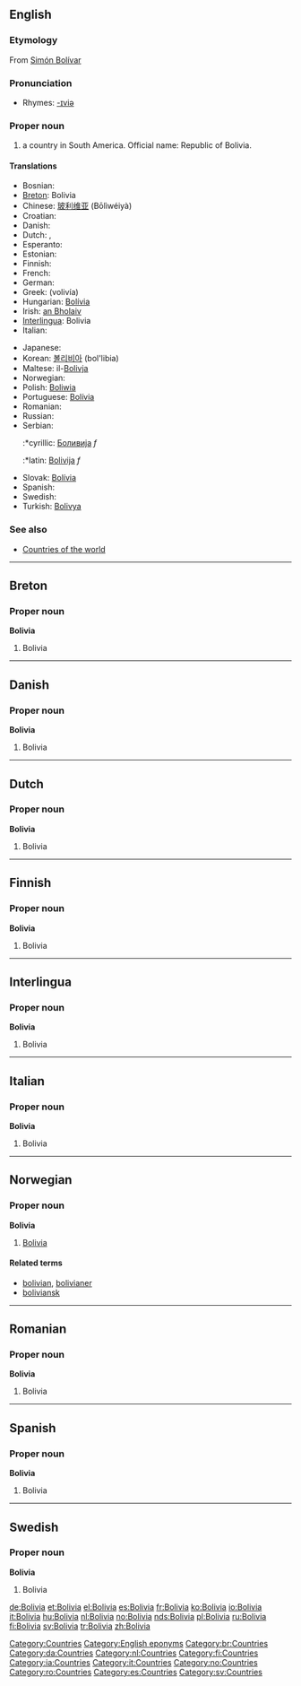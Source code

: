 ==English==
{{wikipedia}}

===Etymology===
From [[w:Simón Bolívar|Simón Bolívar]]

===Pronunciation===
*Rhymes: [[Rhymes:English:-ɪviə|-ɪviə]]

===Proper noun===
{{en-proper noun}}

# a country in South America. Official name: Republic of Bolivia.

====Translations====
{{top}}
*Bosnian: {{t-|bs|Bolivija|f}}
*[[Breton]]: Bolivia
*Chinese: [[玻利维亚]] (Bōlìwéiyà)
*Croatian: {{t-|hr|Bolivija|f}}
* Danish: {{t-|da|Bolivia}}
* Dutch: {{t+|nl|Bolivia}}, {{t-|nl|Bolivië}}
* Esperanto: {{t-|eo|Bolivio|xs=Esperanto}}
* Estonian: {{t-|et|Boliivia}}
* Finnish: {{t+|fi|Bolivia}}
* French: {{t+|fr|Bolivie}}
* German: {{t+|de|Bolivien}}
*Greek: {{t|el|Βολιβία|f|sc=Grek}} (volivía)
*Hungarian: [[Bolívia]]
*Irish: [[an Bholaiv]]
*[[Interlingua]]: Bolivia
* Italian: {{t+|it|Bolivia}}
{{mid}}
* Japanese: {{t+|ja|ボリビア|tr=Boribia|sc=Jpan}}
*Korean: [[볼리비아]] (bol'libia)
*Maltese: il-[[Bolivja]]
* Norwegian: {{t+|no|Bolivia}}
*Polish: [[Boliwia]] {{f}}
*Portuguese: [[Bolívia]]
* Romanian: {{t-|ro|Bolivia|f}}
* Russian: {{t+|ru|Боливия|sc=Cyrl}}
*Serbian:
*:*cyrillic: [[Боливија]] ''f''
*:*latin: [[Bolivija]] ''f''
*Slovak: [[Bolívia]] {{f}}
* Spanish: {{t+|es|Bolivia}}
* Swedish: {{t+|sv|Bolivia}}
*Turkish: [[Bolivya]]
{{bottom}}

===See also===
*[[Countries of the world]]

[[Category:Countries]]
[[Category:English eponyms]]

----

==Breton==

===Proper noun===
'''Bolivia'''

# Bolivia

[[Category:br:Countries]]

----

==Danish==

===Proper noun===
'''Bolivia'''

# Bolivia

[[Category:da:Countries]]

----

==Dutch==

===Proper noun===
'''Bolivia'''

# Bolivia

[[Category:nl:Countries]]

----

==Finnish==

===Proper noun===
'''Bolivia'''

# Bolivia

[[Category:fi:Countries]]

----

==Interlingua==

===Proper noun===
'''Bolivia'''

# Bolivia

[[Category:ia:Countries]]

----

==Italian==

===Proper noun===
'''Bolivia'''

# Bolivia

[[Category:it:Countries]]

----

==Norwegian==

===Proper noun===
'''Bolivia'''

# [[#English|Bolivia]]

====Related terms====
*[[bolivian]], [[bolivianer]]
*[[boliviansk]]

[[Category:no:Countries]]

----

==Romanian==

===Proper noun===
'''Bolivia'''

# Bolivia

[[Category:ro:Countries]]

----

==Spanish==

===Proper noun===
'''Bolivia'''

# Bolivia

[[Category:es:Countries]]

----

==Swedish==

===Proper noun===
'''Bolivia'''

# Bolivia

[[Category:sv:Countries]]

[[de:Bolivia]]
[[et:Bolivia]]
[[el:Bolivia]]
[[es:Bolivia]]
[[fr:Bolivia]]
[[ko:Bolivia]]
[[io:Bolivia]]
[[it:Bolivia]]
[[hu:Bolivia]]
[[nl:Bolivia]]
[[no:Bolivia]]
[[nds:Bolivia]]
[[pl:Bolivia]]
[[ru:Bolivia]]
[[fi:Bolivia]]
[[sv:Bolivia]]
[[tr:Bolivia]]
[[zh:Bolivia]]
